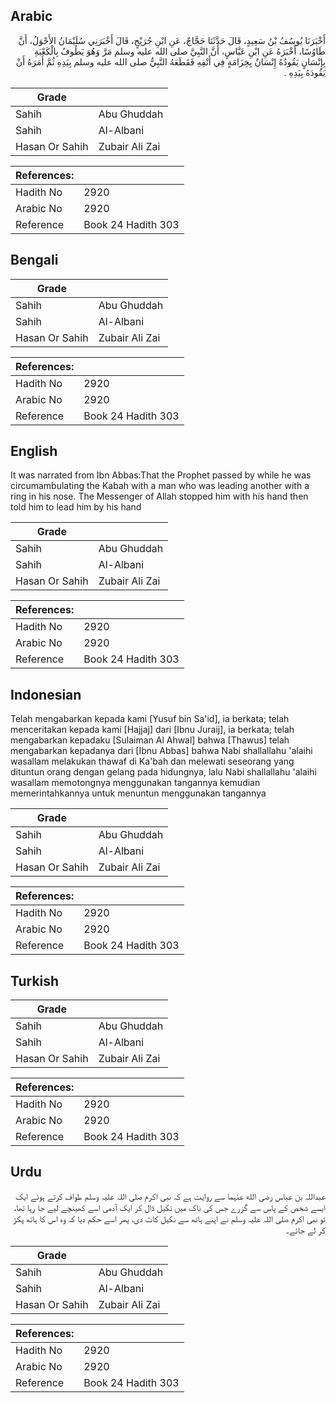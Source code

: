 ## Arabic


<div dir="rtl" lang="ar" style={{fontSize:'larger',backgroundColor:'#f8f9fa',padding:20}}>
أَخْبَرَنَا يُوسُفُ بْنُ سَعِيدٍ، قَالَ حَدَّثَنَا حَجَّاجٌ، عَنِ ابْنِ جُرَيْجٍ، قَالَ أَخْبَرَنِي سُلَيْمَانُ الأَحْوَلُ، أَنَّ طَاوُسًا، أَخْبَرَهُ عَنِ ابْنِ عَبَّاسٍ، أَنَّ النَّبِيَّ صلى الله عليه وسلم مَرَّ وَهُوَ يَطُوفُ بِالْكَعْبَةِ بِإِنْسَانٍ يَقُودُهُ إِنْسَانٌ بِخِزَامَةٍ فِي أَنْفِهِ فَقَطَعَهُ النَّبِيُّ صلى الله عليه وسلم بِيَدِهِ ثُمَّ أَمَرَهُ أَنْ يَقُودَهُ بِيَدِهِ ‏.‏
</div>
<div style={{backgroundColor:'#f8f9fa',padding:20, marginBottom: 10}}><table> <thead> <tr> <th>Grade</th> <th></th> </tr> </thead> <tbody> <tr><td>Sahih</td><td>Abu Ghuddah</td></tr><tr><td>Sahih</td><td>Al-Albani</td></tr><tr><td>Hasan Or Sahih</td><td>Zubair Ali Zai</td></tr></tbody></table><table> <thead> <tr> <th>References:</th> <th></th> </tr> </thead> <tbody><tr><td>Hadith No</td><td>2920</td></tr><tr><td>Arabic No</td><td>2920</td></tr><tr><td>Reference</td><td>Book 24 Hadith 303</td></tr></tbody></table></div>

## Bengali


<div dir="ltr" lang="bn" style={{fontSize:'larger',backgroundColor:'#f8f9fa',padding:20}}>

</div>
<div style={{backgroundColor:'#f8f9fa',padding:20, marginBottom: 10}}><table> <thead> <tr> <th>Grade</th> <th></th> </tr> </thead> <tbody> <tr><td>Sahih</td><td>Abu Ghuddah</td></tr><tr><td>Sahih</td><td>Al-Albani</td></tr><tr><td>Hasan Or Sahih</td><td>Zubair Ali Zai</td></tr></tbody></table><table> <thead> <tr> <th>References:</th> <th></th> </tr> </thead> <tbody><tr><td>Hadith No</td><td>2920</td></tr><tr><td>Arabic No</td><td>2920</td></tr><tr><td>Reference</td><td>Book 24 Hadith 303</td></tr></tbody></table></div>

## English


<div dir="ltr" lang="en" style={{fontSize:'larger',backgroundColor:'#f8f9fa',padding:20}}>
It was narrated from Ibn Abbas:That the Prophet passed by while he was circumambulating the Kabah with a man who was leading another with a ring in his nose. The Messenger of Allah stopped him with his hand then told him to lead him by his hand
</div>
<div style={{backgroundColor:'#f8f9fa',padding:20, marginBottom: 10}}><table> <thead> <tr> <th>Grade</th> <th></th> </tr> </thead> <tbody> <tr><td>Sahih</td><td>Abu Ghuddah</td></tr><tr><td>Sahih</td><td>Al-Albani</td></tr><tr><td>Hasan Or Sahih</td><td>Zubair Ali Zai</td></tr></tbody></table><table> <thead> <tr> <th>References:</th> <th></th> </tr> </thead> <tbody><tr><td>Hadith No</td><td>2920</td></tr><tr><td>Arabic No</td><td>2920</td></tr><tr><td>Reference</td><td>Book 24 Hadith 303</td></tr></tbody></table></div>

## Indonesian


<div dir="ltr" lang="id" style={{fontSize:'larger',backgroundColor:'#f8f9fa',padding:20}}>
Telah mengabarkan kepada kami [Yusuf bin Sa'id], ia berkata; telah menceritakan kepada kami [Hajjaj] dari [Ibnu Juraij], ia berkata; telah mengabarkan kepadaku [Sulaiman Al Ahwal] bahwa [Thawus] telah mengabarkan kepadanya dari [Ibnu Abbas] bahwa Nabi shallallahu 'alaihi wasallam melakukan thawaf di Ka'bah dan melewati seseorang yang dituntun orang dengan gelang pada hidungnya, lalu Nabi shallallahu 'alaihi wasallam memotongnya menggunakan tangannya kemudian memerintahkannya untuk menuntun menggunakan tangannya
</div>
<div style={{backgroundColor:'#f8f9fa',padding:20, marginBottom: 10}}><table> <thead> <tr> <th>Grade</th> <th></th> </tr> </thead> <tbody> <tr><td>Sahih</td><td>Abu Ghuddah</td></tr><tr><td>Sahih</td><td>Al-Albani</td></tr><tr><td>Hasan Or Sahih</td><td>Zubair Ali Zai</td></tr></tbody></table><table> <thead> <tr> <th>References:</th> <th></th> </tr> </thead> <tbody><tr><td>Hadith No</td><td>2920</td></tr><tr><td>Arabic No</td><td>2920</td></tr><tr><td>Reference</td><td>Book 24 Hadith 303</td></tr></tbody></table></div>

## Turkish


<div dir="ltr" lang="tr" style={{fontSize:'larger',backgroundColor:'#f8f9fa',padding:20}}>

</div>
<div style={{backgroundColor:'#f8f9fa',padding:20, marginBottom: 10}}><table> <thead> <tr> <th>Grade</th> <th></th> </tr> </thead> <tbody> <tr><td>Sahih</td><td>Abu Ghuddah</td></tr><tr><td>Sahih</td><td>Al-Albani</td></tr><tr><td>Hasan Or Sahih</td><td>Zubair Ali Zai</td></tr></tbody></table><table> <thead> <tr> <th>References:</th> <th></th> </tr> </thead> <tbody><tr><td>Hadith No</td><td>2920</td></tr><tr><td>Arabic No</td><td>2920</td></tr><tr><td>Reference</td><td>Book 24 Hadith 303</td></tr></tbody></table></div>

## Urdu


<div dir="rtl" lang="ur" style={{fontSize:'larger',backgroundColor:'#f8f9fa',padding:20}}>
عبداللہ بن عباس رضی الله عنہما سے روایت ہے کہ نبی اکرم صلی اللہ علیہ وسلم طواف کرتے ہوئے ایک ایسے شخص کے پاس سے گزرے جس کی ناک میں نکیل ڈال کر ایک آدمی اسے کھینچے لیے جا رہا تھا، تو نبی اکرم صلی اللہ علیہ وسلم نے اپنے ہاتھ سے نکیل کاٹ دی، پھر اسے حکم دیا کہ وہ اس کا ہاتھ پکڑ کر لے جائے۔
</div>
<div style={{backgroundColor:'#f8f9fa',padding:20, marginBottom: 10}}><table> <thead> <tr> <th>Grade</th> <th></th> </tr> </thead> <tbody> <tr><td>Sahih</td><td>Abu Ghuddah</td></tr><tr><td>Sahih</td><td>Al-Albani</td></tr><tr><td>Hasan Or Sahih</td><td>Zubair Ali Zai</td></tr></tbody></table><table> <thead> <tr> <th>References:</th> <th></th> </tr> </thead> <tbody><tr><td>Hadith No</td><td>2920</td></tr><tr><td>Arabic No</td><td>2920</td></tr><tr><td>Reference</td><td>Book 24 Hadith 303</td></tr></tbody></table></div>